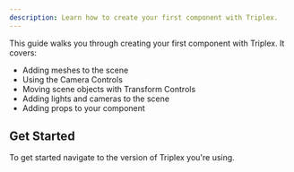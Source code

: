 ```yaml
---
description: Learn how to create your first component with Triplex.
---
```


This guide walks you through creating your first component with Triplex. It covers:

- Adding meshes to the scene
- Using the Camera Controls
- Moving scene objects with Transform Controls
- Adding lights and cameras to the scene
- Adding props to your component

## Get Started

To get started navigate to the version of Triplex you're using.
